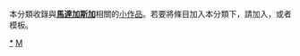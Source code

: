 {{Catnav|頁面分類|地理|国家|非洲国家|馬達加斯加}}
{{hiddencat}}
{{WPSS-cat}}
本分類收錄與'''[[馬達加斯加|馬達加斯加]]'''相關的[[Wikipedia:小作品|小作品]]。若要將條目加入本分類下，請加入'''{{tl|Madagascar-stub}}'''，或者'''{{tl|馬達加斯加小作品}}'''模板。

[[Category:馬達加斯加|*]]
[[Category:非洲小作品|M]]